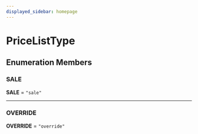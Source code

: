 ```yaml
---
displayed_sidebar: homepage
---
```



# PriceListType

## Enumeration Members

### SALE

 **SALE** = `"sale"`

___

### OVERRIDE

 **OVERRIDE** = `"override"`
